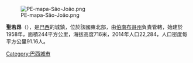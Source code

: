 [[Image:PE-mapa-São-João.png|thumb]]

'''聖若昂'''（{{lang-pt|São João}}），是[[巴西|巴西]]的城鎮，位於該國東北部，由[[伯南布哥州|伯南布哥州]]負責管轄，始建於1958年，面積244平方公里，海拔高度716米，2014年人口22,284，人口密度每平方公里91.16人。

{{coord|8|52|33|S|36|22|01|W|source:kolossus-itwiki|display=title}}

{{Brazil-geo-stub}}
[[Category:巴西城市|Category:巴西城市]]